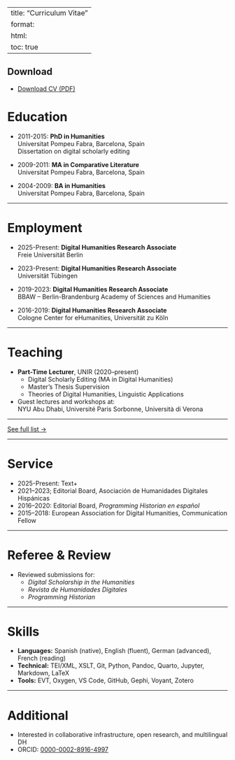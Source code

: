 --
title: "Curriculum Vitae"
format:
  html:
    toc: true
---

## Download

- [Download CV (PDF)](cv/cv.pdf)

# Education

- 2011-2015: **PhD in Humanities**  
  Universitat Pompeu Fabra, Barcelona, Spain  
  Dissertation on digital scholarly editing

- 2009-2011: **MA in Comparative Literature**  
  Universitat Pompeu Fabra, Barcelona, Spain

- 2004-2009: **BA in Humanities**  
  Universitat Pompeu Fabra, Barcelona, Spain

---

# Employment

- 2025-Present: **Digital Humanities Research Associate**  
  Freie Universität Berlin

- 2023-Present: **Digital Humanities Research Associate**  
  Universität Tübingen

- 2019-2023: **Digital Humanities Research Associate**  
  BBAW – Berlin-Brandenburg Academy of Sciences and Humanities

- 2016-2019: **Digital Humanities Research Associate**  
  Cologne Center for eHumanities, Universität zu Köln

---

# Teaching

- **Part-Time Lecturer**, UNIR (2020–present)  
  - Digital Scholarly Editing (MA in Digital Humanities)  
  - Master’s Thesis Supervision  
  - Theories of Digital Humanities, Linguistic Applications

- Guest lectures and workshops at:  
  NYU Abu Dhabi, Université Paris Sorbonne, Università di Verona

---

[See full list →](publications.qmd)

---

# Service

- 2025-Present: Text+
- 2021–2023; Editorial Board, Asociación de Humanidades Digitales Hispánicas
- 2016–2020: Editorial Board, *Programming Historian en español* 
- 2015–2018: European Association for Digital Humanities, Communication Fellow

---

# Referee & Review

- Reviewed submissions for:  
  - _Digital Scholarship in the Humanities_  
  - _Revista de Humanidades Digitales_  
  - _Programming Historian_

---

# Skills

- **Languages:** Spanish (native), English (fluent), German (advanced), French (reading)
- **Technical:** TEI/XML, XSLT, Git, Python, Pandoc, Quarto, Jupyter, Markdown, LaTeX
- **Tools:** EVT, Oxygen, VS Code, GitHub, Gephi, Voyant, Zotero

---

# Additional

- Interested in collaborative infrastructure, open research, and multilingual DH
- ORCID: [0000-0002-8916-4997](https://orcid.org/0000-0002-8916-4997)

